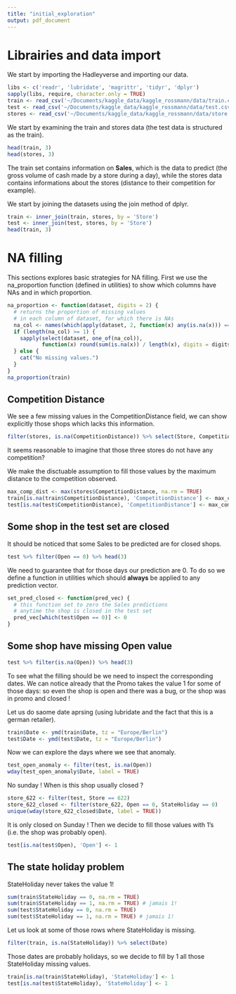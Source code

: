 ```yaml
---
title: "initial_exploration"
output: pdf_document
---
```


# Librairies and data import

We start by importing the Hadleyverse and importing our data.

```r
libs <- c('readr', 'lubridate', 'magrittr', 'tidyr', 'dplyr')
sapply(libs, require, character.only = TRUE)
train <- read_csv('~/Documents/kaggle_data/kaggle_rossmann/data/train.csv')
test <- read_csv('~/Documents/kaggle_data/kaggle_rossmann/data/test.csv')
stores <- read_csv('~/Documents/kaggle_data/kaggle_rossmann/data/store.csv')
```

We start by examining the train and stores data (the test data is structured as the train).

```r
head(train, 3)
head(stores, 3)
```

The train set contains information on **Sales**, which is the data to predict (the gross volume of cash made by a store during a day), while the stores data contains informations about the stores (distance to their competition for example).

We start by joining the datasets using the join method of dplyr.

```r
train <- inner_join(train, stores, by = 'Store')
test <- inner_join(test, stores, by = 'Store')
head(train, 3)
```

# NA filling

This sections explores basic strategies for NA filling. First we use the na_proportion function (defined in utilities) to show which columns have NAs and in which proportion.

```r
na_proportion <- function(dataset, digits = 2) {
  # returns the proportion of missing values
  # in each column of dataset, for which there is NAs
  na_col <- names(which(apply(dataset, 2, function(x) any(is.na(x))) == TRUE))
  if (length(na_col) >= 1) {
    sapply(select(dataset, one_of(na_col)), 
           function(x) round(sum(is.na(x)) / length(x), digits = digits))
  } else {
    cat("No missing values.")
  }
}
na_proportion(train)
```

## Competition Distance
We see a few missing values in the CompetitionDistance field, we can show explicitly those shops which lacks this information.

```r
filter(stores, is.na(CompetitionDistance)) %>% select(Store, CompetitionDistance)
```

It seems reasonable to imagine that those three stores do not have any competition? 

We make the disctuable assumption to fill those values by the maximum distance to the competition observed.

```r
max_comp_dist <- max(stores$CompetitionDistance, na.rm = TRUE)
train[is.na(train$CompetitionDistance), 'CompetitionDistance'] <- max_comp_dist
test[is.na(test$CompetitionDistance), 'CompetitionDistance'] <- max_comp_dist
```

## Some shop in the test set are closed

It should be noticed that some Sales to be predicted are for closed shops.

```r
test %>% filter(Open == 0) %>% head(3)
```

We need to guarantee that for those days our prediction are 0. To do so we define a function in utilities which should **always** be applied to any prediction vector.

```r
set_pred_closed <- function(pred_vec) {
  # this function set to zero the Sales predictions
  # anytime the shop is closed in the test set
  pred_vec[which(test$Open == 0)] <- 0
}
```


## Some shop have missing Open value

```r
test %>% filter(is.na(Open)) %>% head(3)
```

To see what the filling should be we need to inspect the corresponding dates. We can notice already that the Promo takes the value 1 for some of those days: so even the shop is open and there was a bug, or the shop was in promo and closed !

Let us do saome date aprsing (using lubridate and the fact that this is a german retailer).

```r
train$Date <- ymd(train$Date, tz = "Europe/Berlin")
test$Date <- ymd(test$Date, tz = "Europe/Berlin")
```
 Now we can explore the days where we see that anomaly.
 
 
```r
test_open_anomaly <- filter(test, is.na(Open))
wday(test_open_anomaly$Date, label = TRUE)
```

No sunday ! When is this shop usually closed ?

```r
store_622 <- filter(test, Store == 622)
store_622_closed <- filter(store_622, Open == 0, StateHoliday == 0)
unique(wday(store_622_closed$Date, label = TRUE))
```

It is only closed on Sunday ! Then we decide to fill those values with 1's (i.e. the shop was probably open).

```r
test[is.na(test$Open), 'Open'] <- 1
```

## The state holiday problem

StateHoliday never takes the value 1!

```r
sum(train$StateHoliday == 0, na.rm = TRUE)
sum(train$StateHoliday == 1, na.rm = TRUE) # jamais 1!
sum(test$StateHoliday == 0, na.rm = TRUE)
sum(test$StateHoliday == 1, na.rm = TRUE) # jamais 1!
```

Let us look at some of those rows where StateHoliday is missing.

```r
filter(train, is.na(StateHoliday)) %>% select(Date)
```

Those dates are probably holidays, so we decide to fill by 1 all those StateHoliday missing values.

```r
train[is.na(train$StateHoliday), 'StateHoliday'] <- 1
test[is.na(test$StateHoliday), 'StateHoliday'] <- 1
```


